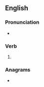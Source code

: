 ==English==

===Pronunciation===
* {{IPA|/pɹuːnd/|lang=en}}

===Verb===
{{head|en|verb form}}

# {{en-past of|prune}}

===Anagrams===
* {{anagrams|en|a=denpru|Pruden}}